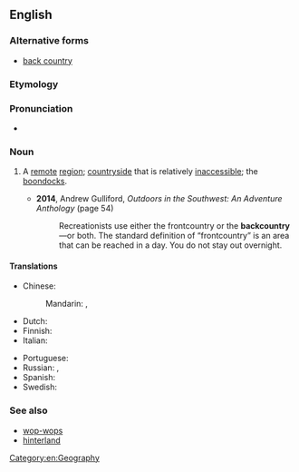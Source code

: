 {{also|back country}}
==English==
{{wikipedia}}

===Alternative forms===
* [[back country]]

===Etymology===
{{compound|en|back|country}}

===Pronunciation===
* {{IPA|en|/ˈbækˌkʌntri/}}

===Noun===
{{en-noun|~}}

# A [[remote]] [[region]]; [[countryside]] that is relatively [[inaccessible]]; the [[boondock]]s.
#: {{cot|en|frontcountry}}
#* '''2014''', Andrew Gulliford, ''Outdoors in the Southwest: An Adventure Anthology'' (page 54)
#*: Recreationists use either the frontcountry or the '''backcountry'''—or both. The standard definition of “frontcountry” is an area that can be reached in a day. You do not stay out overnight.

====Translations====
{{trans-top|remote region}}
* Chinese:
*: Mandarin: {{t+|cmn|窮鄉僻壤|sc=Hani}}, {{t+|cmn|穷乡僻壤|tr=qióngxiāngpìrǎng|sc=Hani}}
* Dutch: {{t-needed|nl}}
* Finnish: {{t+|fi|syrjäseutu}}
* Italian: {{t|it|[[entroterra]] [[rurale]]|f}}
{{trans-mid}}
* Portuguese: {{t+|pt|mato|m}}
* Russian: {{t+|ru|захолу́стье|n}}, {{t+|ru|глуби́нка|f}}
* Spanish: {{t|es|andurriales}}
* Swedish: {{t+|sv|obygd|c}}
{{trans-bottom}}

===See also===
* [[wop-wops]]
* [[hinterland]]

[[Category:en:Geography]]